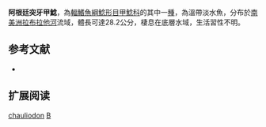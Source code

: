 {{Speciesbox
| name = 阿根廷突牙甲鯰
| image = 
| image_width = 250px
| image_caption = 
| status = NE
| status_system = IUCN3.1
| genus = Brochiloricaria
| species = chauliodon
| authority = [[Isbrücker|Isbrücker]], 1979
| synonyms = 
}}

'''阿根廷突牙甲鯰'''，為[[輻鰭魚綱|輻鰭魚綱]][[鯰形目|鯰形目]][[甲鯰科|甲鯰科]]的其中一[[種|種]]，為溫帶淡水魚，分布於[[南美洲|南美洲]][[拉布拉他河|拉布拉他河]]流域，體長可達28.2公分，棲息在底層水域，生活習性不明。

==参考文献==
*{{FishBase_species|genus=Brochiloricaria|species=chauliodon|year=2014|month=11}}

== 扩展阅读 ==
{{refbegin}}
{{wikispecies-inline|Brochiloricaria chauliodon|阿根廷突牙甲鯰}}
{{refend}}
{{Taxonbar|from=Q3767385}}

[[Category:突牙甲鯰屬|chauliodon]]
[[Category:1979年描述的鱼类|B]]